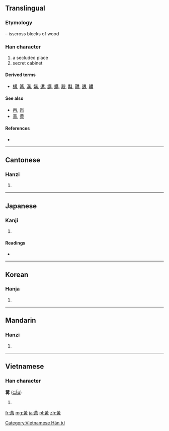 {{also|黃|黄}}
==Translingual==

===Etymology===
{{liushu|p}} – isscross blocks of wood

===Han character===
{{Han char|rn=13|rad=冂|as=08|sn=10|four=5555<sub>7</sub>|canj=廿廿土月 (TTGB)}}

# a secluded place
# secret cabinet

====Derived terms====
* [[構]], [[篝]], [[溝]], [[媾]], [[遘]], [[講]], [[購]], [[覯]], [[斠]], [[鞲]], [[遘]], [[韝]]

====See also====
* [[再]], [[爯]] <!-- maybe related? -->
* [[黃]], [[黄]] <!-- graphically similar -->

====References====
* {{Han ref|kx=0129.250|dkj=01540|dj=0291.160|hdz=10100.170|uh=5193|ud=20883|bh=D0E0|bd=53472}}

----

==Cantonese==

===Hanzi===
{{yue-hanzi|jyut=|y=gau3}}

# {{defn|lang=yue|sort=冂08}}

----

==Japanese==

===Kanji===
{{ja-kanji|grade=|rs=冂08}}

# {{defn|lang=ja|sort=冂08}}

====Readings====
* {{ja-readings|on=[[こう]] (kō)|kun=[[かまえる]] (kamaeru)}}

----

==Korean==

===Hanja===
{{ko-hanja|hangeul=구|rv=gu|mr=ku}}

# {{defn|lang=ko|sort=冂08}}

----

==Mandarin==

===Hanzi===
{{cmn-hanzi|pin=[[gōu]] ([[gou1]]), [[gòu]] ([[gou4]])|wg=kou<sup>1</sup>, kou<sup>4</sup>}}

# {{defn|lang=cmn|sort=冂08}}

----

==Vietnamese==

===Han character===
'''冓''' ([[cấu]])

# {{defn|lang=vi}}

[[Category:Vietnamese Hán tự]]

[[fr:冓]]
[[mg:冓]]
[[ja:冓]]
[[pl:冓]]
[[zh:冓]]